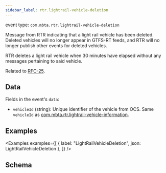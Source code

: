 ```yaml
---
sidebar_label: rtr.lightrail-vehicle-deletion
---
```



event type: `com.mbta.rtr.lightrail-vehicle-deletion`

Message from RTR indicating that a light rail vehicle has been deleted. Deleted vehicles will no longer appear in GTFS-RT feeds, and RTR will no longer publish other events for deleted vehicles.

RTR deletes a light rail vehicle when 30 minutes have elapsed without any messages pertaining to said vehicle.

Related to [RFC-25](https://github.com/mbta/technology-docs/blob/main/rfcs/accepted/0025-light-rail-trip-model.md).

## Data

Fields in the event's `data`:

- `vehicleId` (string): Unique identifier of the vehicle from OCS. Same `vehicleId` as [com.mbta.rtr.lightrail-vehicle-information](com.mbta.rtr.lightrail-vehicle-information#Data).

## Examples

<Examples
  examples={[
    { label: "LightRailVehicleDeletion", json: LightRailVehicleDeletion },
  ]}
/>

## Schema

<EventSchemaPath event="com.mbta.rtr.lightrail-vehicle-deletion" />
